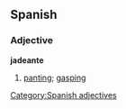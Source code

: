 == Spanish == 
=== Adjective === 
'''jadeante''' 
# [[panting]]; [[gasping]]
[[Category:Spanish adjectives]]